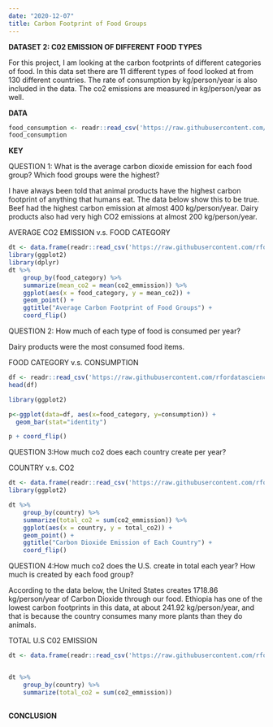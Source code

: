 ```yaml
---
date: "2020-12-07"
title: Carbon Footprint of Food Groups 
---
```


**DATASET 2: C02 EMISSION OF DIFFERENT FOOD TYPES**

For this project, I am looking at the carbon footprints of different categories of food. In this data set there are 11 different types of food looked at from 130 different countries. The rate of consumption by kg/person/year is also included in the data. The co2 emissions are measured in kg/person/year as well. 

**DATA**
```r
food_consumption <- readr::read_csv('https://raw.githubusercontent.com/rfordatascience/tidytuesday/master/data/2020/2020-02-18/food_consumption.csv')
food_consumption
```

**KEY**


QUESTION 1: What is the average carbon dioxide emission for each food group? Which food groups were the highest?

I have always been told that animal products have the highest carbon footprint of anything that humans eat. The data below show this to be true. Beef had the highest carbon emission at almost 400 kg/person/year. Dairy products also had very high CO2 emissions at almost 200 kg/person/year.

AVERAGE CO2 EMISSION v.s. FOOD CATEGORY
```r
dt <- data.frame(readr::read_csv('https://raw.githubusercontent.com/rfordatascience/tidytuesday/master/data/2020/2020-02-18/food_consumption.csv'))
library(ggplot2)
library(dplyr)
dt %>%
    group_by(food_category) %>%
    summarize(mean_co2 = mean(co2_emmission)) %>%
    ggplot(aes(x = food_category, y = mean_co2)) +
    geom_point() +
    ggtitle("Average Carbon Footprint of Food Groups") +
    coord_flip()
```

QUESTION 2: How much of each type of food is consumed per year? 

Dairy products were the most consumed food items. 

FOOD CATEGORY v.s. CONSUMPTION
```r
df <- readr::read_csv('https://raw.githubusercontent.com/rfordatascience/tidytuesday/master/data/2020/2020-02-18/food_consumption.csv')
head(df)

library(ggplot2)

p<-ggplot(data=df, aes(x=food_category, y=consumption)) +
  geom_bar(stat="identity")

p + coord_flip()
```

QUESTION 3:How much co2 does each country create per year?

COUNTRY v.s. CO2
```r
dt <- data.frame(readr::read_csv('https://raw.githubusercontent.com/rfordatascience/tidytuesday/master/data/2020/2020-02-18/food_consumption.csv'))
library(ggplot2)

dt %>%
    group_by(country) %>%
    summarize(total_co2 = sum(co2_emmission)) %>%
    ggplot(aes(x = country, y = total_co2)) +
    geom_point() +
    ggtitle("Carbon Dioxide Emission of Each Country") +
    coord_flip() 

```



QUESTION 4:How much co2 does the U.S. create in total each year? How much is created by each food group?

According to the data below, the United States creates 1718.86 kg/person/year of Carbon Dioxide through our food. Ethiopia has one of the lowest carbon footprints in this data, at about 241.92 kg/person/year, and that is because the country consumes many more plants than they do animals. 

TOTAL U.S C02 EMISSION 
```r
dt <- data.frame(readr::read_csv('https://raw.githubusercontent.com/rfordatascience/tidytuesday/master/data/2020/2020-02-18/food_consumption.csv'))


dt %>%
    group_by(country) %>%
    summarize(total_co2 = sum(co2_emmission)) 
    
```



**CONCLUSION**

